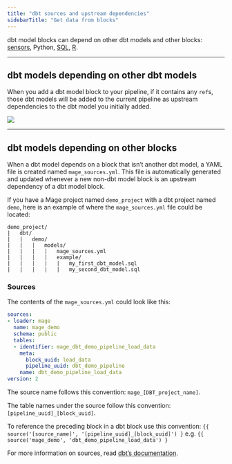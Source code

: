 ```yaml
---
title: "dbt sources and upstream dependencies"
sidebarTitle: "Get data from blocks"
---
```


dbt model blocks can depend on other dbt models and other blocks:
[sensors](/design/blocks/sensor), Python,
[SQL](/guides/blocks/sql-blocks),
[R](/guides/blocks/r-blocks).

---

## dbt models depending on other dbt models

When you add a dbt model block to your pipeline, if it contains any `ref`s,
those dbt models will be added to the current pipeline as upstream dependencies
to the dbt model you initially added.

![](https://mage-ai.github.io/assets/dbt-model-refs.gif)

---

## dbt models depending on other blocks

When a dbt model depends on a block that isn’t another dbt model, a YAML file is
created named `mage_sources.yml`. This file is automatically generated and
updated whenever a new non-dbt model block is an upstream dependency of a dbt
model block.

If you have a Mage project named `demo_project` with a dbt project named `demo`,
here is an example of where the `mage_sources.yml` file could be located:

```
demo_project/
|   dbt/
|   |   demo/
|   |   |   models/
|   |   |   |   mage_sources.yml
|   |   |   |   example/
|   |   |   |   |   my_first_dbt_model.sql
|   |   |   |   |   my_second_dbt_model.sql
```

### Sources

The contents of the `mage_sources.yml` could look like this:

```yaml
sources:
- loader: mage
  name: mage_demo
  schema: public
  tables:
  - identifier: mage_dbt_demo_pipeline_load_data
    meta:
      block_uuid: load_data
      pipeline_uuid: dbt_demo_pipeline
    name: dbt_demo_pipeline_load_data
version: 2
```

The source name follows this convention: `mage_[DBT_project_name]`.

The table names under the source follow this convention:
`[pipeline_uuid]_[block_uuid]`.

To reference the preceding block in a dbt block use this convention:
`{{ source('[source_name]', '[pipeline_uuid]_[block_uuid]') }`
e.g.
`{{ source('mage_demo', 'dbt_demo_pipeline_load_data') }`

For more information on sources, read
[dbt’s documentation](https://docs.getdbt.com/docs/build/sources).
